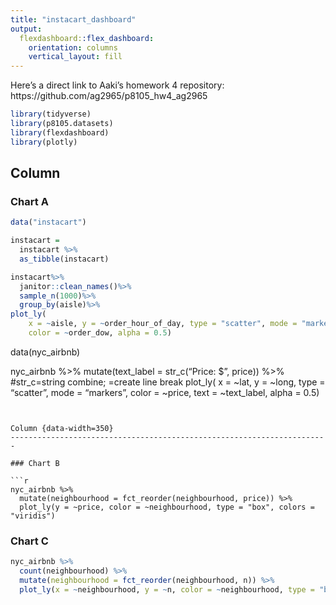 ```yaml
---
title: "instacart_dashboard"
output: 
  flexdashboard::flex_dashboard:
    orientation: columns
    vertical_layout: fill
---
```


Here's a direct link to Aaki's homework 4 repository: https://github.com/ag2965/p8105_hw4_ag2965

```r
library(tidyverse)
library(p8105.datasets)
library(flexdashboard)
library(plotly)
```

Column {data-width=650}
-----------------------------------------------------------------------

### Chart A
```r
data("instacart")

instacart = 
  instacart %>% 
  as_tibble(instacart)

instacart%>%
  janitor::clean_names()%>%
  sample_n(1000)%>%
  group_by(aisle)%>%
plot_ly(
    x = ~aisle, y = ~order_hour_of_day, type = "scatter", mode = "markers",
    color = ~order_dow, alpha = 0.5)
```


data(nyc_airbnb)

nyc_airbnb %>%
  mutate(text_label = str_c("Price: $", price)) %>% #str_c=string combine; \n=create line break
  plot_ly(
    x = ~lat, y = ~long, type = "scatter", mode = "markers",
    color = ~price, text = ~text_label, alpha = 0.5)
```


Column {data-width=350}
-----------------------------------------------------------------------

### Chart B

```r
nyc_airbnb %>% 
  mutate(neighbourhood = fct_reorder(neighbourhood, price)) %>% 
  plot_ly(y = ~price, color = ~neighbourhood, type = "box", colors = "viridis")
```

### Chart C

```r
nyc_airbnb %>% 
  count(neighbourhood) %>% 
  mutate(neighbourhood = fct_reorder(neighbourhood, n)) %>% 
  plot_ly(x = ~neighbourhood, y = ~n, color = ~neighbourhood, type = "bar", colors = "viridis")
```

